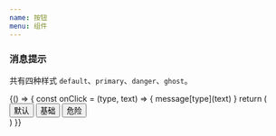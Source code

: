 ```yaml
---
name: 按钮
menu: 组件
---
```



### 消息提示

共有四种样式 `default`、`primary`、`danger`、`ghost`。

<Playground>
  {() => {
    const onClick = (type, text) => {
      message[type](text)
    }
    return (
      <div>
        <Button type='default'>默认</Button>
        <Button type='primary'>基础</Button>
        <Button type='primary'>危险</Button>
      </div>
    )
  }}
</Playground>

